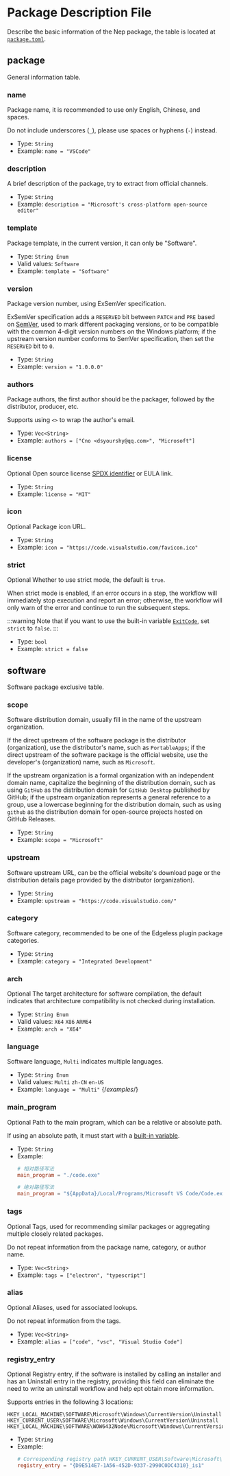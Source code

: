 # Package Description File

[//]: # (This file is automatically generated by script, do not modify it.)

 
Describe the basic information of the Nep package, the table is located at [`package.toml`](/nep/struct/2-inner.html#package-description-file).
## package 
General information table.
 
### name
Package name, it is recommended to use only English, Chinese, and spaces.

Do not include underscores (`_`), please use spaces or hyphens (`-`) instead.
* Type: `String`  
* Example: `name = "VSCode"`

### description
A brief description of the package, try to extract from official channels.
* Type: `String`  
* Example: `description = "Microsoft's cross-platform open-source editor"`

### template
Package template, in the current version, it can only be "Software".
* Type: `String Enum` 
* Valid values: `Software` 
* Example: `template = "Software"`

### version
Package version number, using ExSemVer specification.

ExSemVer specification adds a `RESERVED` bit between `PATCH` and `PRE` based on [SemVer](https://semver.org), used to mark different packaging versions, or to be compatible with the common 4-digit version numbers on the Windows platform; if the upstream version number conforms to SemVer specification, then set the `RESERVED` bit to `0`.
* Type: `String`  
* Example: `version = "1.0.0.0"`

### authors
Package authors, the first author should be the packager, followed by the distributor, producer, etc.

Supports using `<>` to wrap the author's email.
* Type: `Vec<String>`  
* Example: `authors = ["Cno <dsyourshy@qq.com>", "Microsoft"]`

### license
<Tag>Optional</Tag> Open source license [SPDX identifier](https://spdx.org/licenses/) or EULA link.
* Type: `String`  
* Example: `license = "MIT"`

### icon
<Tag>Optional</Tag> Package icon URL.
* Type: `String`  
* Example: `icon = "https://code.visualstudio.com/favicon.ico"`

### strict
<Tag>Optional</Tag> Whether to use strict mode, the default is `true`.

When strict mode is enabled, if an error occurs in a step, the workflow will immediately stop execution and report an error; otherwise, the workflow will only warn of the error and continue to run the subsequent steps.

:::warning
Note that if you want to use the built-in variable [`ExitCode`](/nep/definition/2-context#exitcode), set `strict` to `false`.
:::
* Type: `bool`  
* Example: `strict = false`

## software 
Software package exclusive table.
 
### scope
Software distribution domain, usually fill in the name of the upstream organization.

If the direct upstream of the software package is the distributor (organization), use the distributor's name, such as `PortableApps`; if the direct upstream of the software package is the official website, use the developer's (organization) name, such as `Microsoft`.

If the upstream organization is a formal organization with an independent domain name, capitalize the beginning of the distribution domain, such as using `GitHub` as the distribution domain for `GitHub Desktop` published by GitHub; if the upstream organization represents a general reference to a group, use a lowercase beginning for the distribution domain, such as using `github` as the distribution domain for open-source projects hosted on GitHub Releases.
* Type: `String`  
* Example: `scope = "Microsoft"`

### upstream
Software upstream URL, can be the official website's download page or the distribution details page provided by the distributor (organization).
* Type: `String`  
* Example: `upstream = "https://code.visualstudio.com/"`

### category
Software category, recommended to be one of the Edgeless plugin package categories.
* Type: `String`  
* Example: `category = "Integrated Development"`

### arch
<Tag>Optional</Tag> The target architecture for software compilation, the default indicates that architecture compatibility is not checked during installation.
* Type: `String Enum` 
* Valid values: `X64` `X86` `ARM64` 
* Example: `arch = "X64"`

### language
Software language, `Multi` indicates multiple languages.
* Type: `String Enum` 
* Valid values: `Multi` `zh-CN` `en-US` 
* Example: `language = "Multi"` {/*examples*/}

### main_program
<Tag>Optional</Tag> Path to the main program, which can be a relative or absolute path.

If using an absolute path, it must start with a [built-in variable](/nep/workflow/2-context.html#built-in-variables).
* Type: `String`  
* Example:
  ```toml
  # 相对路径写法
  main_program = "./code.exe"
  
  # 绝对路径写法
  main_program = "${AppData}/Local/Programs/Microsoft VS Code/Code.exe"
  ```

### tags
<Tag>Optional</Tag> Tags, used for recommending similar packages or aggregating multiple closely related packages.

Do not repeat information from the package name, category, or author name.
* Type: `Vec<String>`  
* Example: `tags = ["electron", "typescript"]`

### alias
<Tag>Optional</Tag> Aliases, used for associated lookups.

Do not repeat information from the tags.
* Type: `Vec<String>`  
* Example: `alias = ["code", "vsc", "Visual Studio Code"]`

### registry_entry
<Tag>Optional</Tag> Registry entry, if the software is installed by calling an installer and has an Uninstall entry in the registry, providing this field can eliminate the need to write an uninstall workflow and help ept obtain more information.

Supports entries in the following 3 locations:

```
HKEY_LOCAL_MACHINE\SOFTWARE\Microsoft\Windows\CurrentVersion\Uninstall
HKEY_CURRENT_USER\SOFTWARE\Microsoft\Windows\CurrentVersion\Uninstall
HKEY_LOCAL_MACHINE\SOFTWARE\WOW6432Node\Microsoft\Windows\CurrentVersion\Uninstall
```
* Type: `String`  
* Example:
  ```toml
  # Corresponding registry path HKEY_CURRENT_USER\Software\Microsoft\Windows\CurrentVersion\Uninstall\{D9E514E7-1A56-452D-9337-2990C0DC4310}_is1
  registry_entry = "{D9E514E7-1A56-452D-9337-2990C0DC4310}_is1"
  ```
